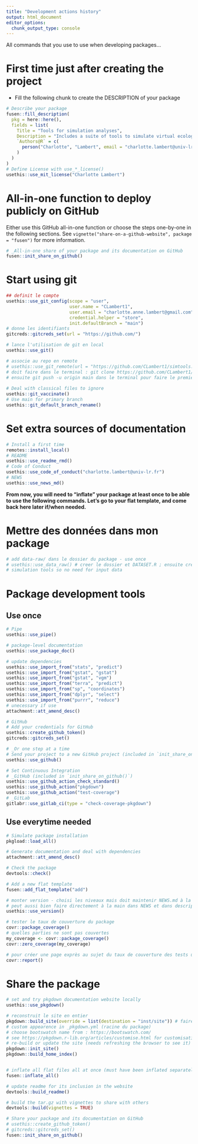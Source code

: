 ```yaml
---
title: "Development actions history"
output: html_document
editor_options: 
  chunk_output_type: console
---
```


All commands that you use to use when developing packages...

# First time just after creating the project

- Fill the following chunk to create the DESCRIPTION of your package

```r
# Describe your package
fusen::fill_description(
  pkg = here::here(),
  fields = list(
    Title = "Tools for simulation analyses",
    Description = "Includes a suite of tools to simulate virtual ecological systems, from environment, to animals and surveys.",
    `Authors@R` = c(
      person("Charlotte", "Lambert", email = "charlotte.lambert@univ-lr.fr", role = c("aut", "cre"), comment = c(ORCID = "0000-0002-1128-5262"))
    )
  )
)
# Define License with use_*_license()
usethis::use_mit_license("Charlotte Lambert")
```

# All-in-one function to deploy publicly on GitHub

Either use this GitHub all-in-one function or choose the steps one-by-one in the following sections.
See `vignette("share-on-a-github-website", package = "fusen")` for more information.

```r
# _All-in-one share of your package and its documentation on GitHub
fusen::init_share_on_github()
```


# Start using git

```r
## definit le compte
usethis::use_git_config(scope = "user",
                        user.name = "CLambert1",
                        user.email = "charlotte.anne.lambert@gmail.com",
                        credential.helper = "store",
                        init.defaultBranch = "main")
# donne les identifiants
gitcreds::gitcreds_set(url = "https://github.com/")

# lance l'utilisation de git en local
usethis::use_git()

# associe au repo en remote
# usethis::use_git_remote(url = "https://github.com/CLambert1/simtools.git") # ne fonctionne pas car l'autentification via rstudio n'est plus autorisé par github
# doit faire dans le terminal : git clone https://github.com/CLambert1/simtools.git ; puis autentification dans le pop-up
# ensuite git push -u origin main dans le terminal pour faire le premier push et activer la syncro
  
# Deal with classical files to ignore
usethis::git_vaccinate()
# Use main for primary branch
usethis::git_default_branch_rename()
```

# Set extra sources of documentation

```r
# Install a first time
remotes::install_local()
# README
usethis::use_readme_rmd()
# Code of Conduct
usethis::use_code_of_conduct("charlotte.lambert@univ-lr.fr")
# NEWS
usethis::use_news_md()
```

**From now, you will need to "inflate" your package at least once to be able to use the following commands. Let's go to your flat template, and come back here later if/when needed.**

# Mettre des données dans mon package

```r
# add data-raw/ dans le dossier du package - use once
# usethis::use_data_raw() # creer le dossier et DATASET.R ; ensuite créer des scripts R pour les transformer
# simulation tools so no need for input data
```


# Package development tools
## Use once

```r
# Pipe
usethis::use_pipe()

# package-level documentation
usethis::use_package_doc()

# update dependencies
usethis::use_import_from("stats", "predict")
usethis::use_import_from("gstat", "gstat")
usethis::use_import_from("gstat", "vgm")
usethis::use_import_from("terra", "predict")
usethis::use_import_from("sp", "coordinates")
usethis::use_import_from("dplyr", "select")
usethis::use_import_from("purrr", "reduce")
# unecessary if use
attachment::att_amend_desc()

# GitHub
# Add your credentials for GitHub
usethis::create_github_token()
gitcreds::gitcreds_set()

# _Or one step at a time
# Send your project to a new GitHub project (included in `init_share_on_github()`)
usethis::use_github()

# Set Continuous Integration
# _GitHub (included in `init_share_on_github()`)
usethis::use_github_action_check_standard()
usethis::use_github_action("pkgdown")
usethis::use_github_action("test-coverage")
# _GitLab
gitlabr::use_gitlab_ci(type = "check-coverage-pkgdown")
```

## Use everytime needed

```r
# Simulate package installation
pkgload::load_all()

# Generate documentation and deal with dependencies
attachment::att_amend_desc()

# Check the package
devtools::check()

# Add a new flat template
fusen::add_flat_template("add")

# monter version - choisi les niveaux mais doit maintenir NEWS.md à la main pour noter les nouveautés. 
# peut aussi bien faire directement à la main dans NEWS et dans description, c'est aussi simple. 
usethis::use_version()

# tester le taux de couverture du package
covr::package_coverage()
# quelles parties ne sont pas couvertes
my_coverage <- covr::package_coverage()
covr::zero_coverage(my_coverage)

# pour créer une page exprès au sujet du taux de couverture des tests unitaires
covr::report()
```

# Share the package

```r
# set and try pkgdown documentation website locally
usethis::use_pkgdown()

# reconstruit le site en entier
pkgdown::build_site(override = list(destination = "inst/site")) # faire dans inst/ plutot que à la racine
# custom appearence in _pkgdown.yml (racine du package)
# choose bootswatch name from : https://bootswatch.com/
# see https://pkgdown.r-lib.org/articles/customise.html for customisation options
# re-build or update the site (needs refreshing the browser to see it)
pkgdown::init_site()
pkgdown::build_home_index()


# inflate all flat files all at once (must have been inflated separately at least once)
fusen::inflate_all()

# update readme for its inclusion in the website
devtools::build_readme()

# build the tar.gz with vignettes to share with others
devtools::build(vignettes = TRUE)

# Share your package and its documentation on GitHub
# usethis::create_github_token()
# gitcreds::gitcreds_set()
fusen::init_share_on_github()
```

